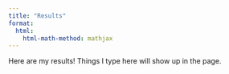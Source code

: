 ```yaml
---
title: "Results"
format:
  html:
    html-math-method: mathjax
---
```


Here are my results! Things I type here will show up in the page.